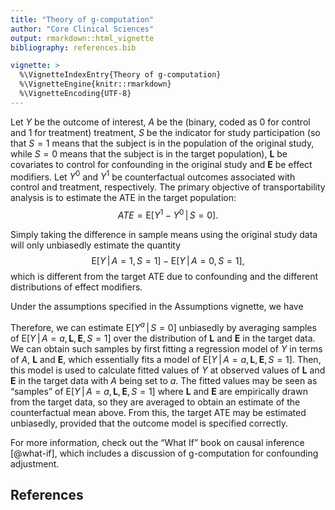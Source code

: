 ```yaml
---
title: "Theory of g-computation"
author: "Core Clinical Sciences"
output: rmarkdown::html_vignette
bibliography: references.bib

vignette: >
  %\VignetteIndexEntry{Theory of g-computation}
  %\VignetteEngine{knitr::rmarkdown}
  %\VignetteEncoding{UTF-8}
---
```


\newcommand{\given}{\,|\,}
\newcommand{\E}{\mathrm{E}}

Let $Y$ be the outcome of interest, $A$ be the (binary, coded as 0 for control and 1 for treatment) treatment, $S$ be the indicator for study participation (so that $S=1$ means that the subject is in the population of the original study, while $S = 0$ means that the subject is in the target population), $\mathbf{L}$ be covariates to control for confounding in the original study and $\mathbf{E}$ be effect modifiers. Let $Y^0$ and $Y^1$ be counterfactual outcomes associated with control and treatment, respectively. The primary objective of transportability analysis is to estimate the ATE in the target population:
$$ATE = \E[Y^1 - Y^0 \given S = 0].$$

Simply taking the difference in sample means using the original study data will only unbiasedly estimate the quantity
$$\E[Y \given A = 1, S = 1] - \E[Y \given A = 0, S = 1],$$
which is different from the target ATE due to confounding and the different distributions of effect modifiers.

Under the assumptions specified in the Assumptions vignette, we have

\begin{align*}
\E[Y^a \given S = 0] &= \E_{S = 0}\E[Y^a \given \mathbf{L}, \mathbf{E}] & \\
&= \E_{S=0}\E[Y^a \given A = a, \mathbf{L}, \mathbf{E}] & \textrm{conditional exchangeability wrt treatment assignment} \\
&= \E_{S=0}\E[Y^a \given A = a, \mathbf{L}, \mathbf{E}, S = 1] & \textrm{conditional exchangeability wrt study participation} \\
&= \E_{S=0}\E[Y \given A = a, \mathbf{L}, \mathbf{E}, S = 1] & \textrm{consistency}.\\
\end{align*}

Therefore, we can estimate $\E[Y^a \given S = 0]$ unbiasedly by averaging samples of $\E[Y \given A = a, \mathbf{L}, \mathbf{E}, S = 1]$ over the distribution of $\mathbf{L}$ and $\mathbf{E}$ in the target data. We can obtain such samples by first fitting a regression model of $Y$ in terms of $A$, $\mathbf{L}$ and $\mathbf{E}$, which essentially fits a model of $\E[Y \given A = a, \mathbf{L}, \mathbf{E}, S = 1]$. Then, this model is used to calculate fitted values of $Y$ at observed values of $\mathbf{L}$ and $\mathbf{E}$ in the target data with $A$ being set to $a$. The fitted values may be seen as "samples" of $\E[Y \given A = a, \mathbf{L}, \mathbf{E}, S = 1]$ where $\mathbf{L}$ and $\mathbf{E}$ are empirically drawn from the target data, so they are averaged to obtain an estimate of the counterfactual mean above. From this, the target ATE may be estimated unbiasedly, provided that the outcome model is specified correctly.

For more information, check out the "What If" book on causal inference [@what-if], which includes a discussion of g-computation for confounding adjustment.

## References

::: {#refs}
:::
